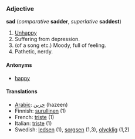=== Adjective ===
'''sad''' (''comparative'' '''sadder''', ''superlative'' '''saddest''')

#[[Unhappy]] <!--needs a better definition-->
# Suffering from depression.
# (of a song etc.) Moody, full of feeling.
# Pathetic, nerdy.

====Antonyms====
* [[happy]]

====Translations====
*[[Arabic]]: [[حزين]]  (hazeen)
*Finnish: [[surullinen]] (1)
*French: [[triste#French|triste]] (1)
*Italian: [[triste#Italian|triste]] (1)
*Swedish: [[ledsen]] (1), [[sorgsen]] (1,3), [[olycklig]] (1,2)